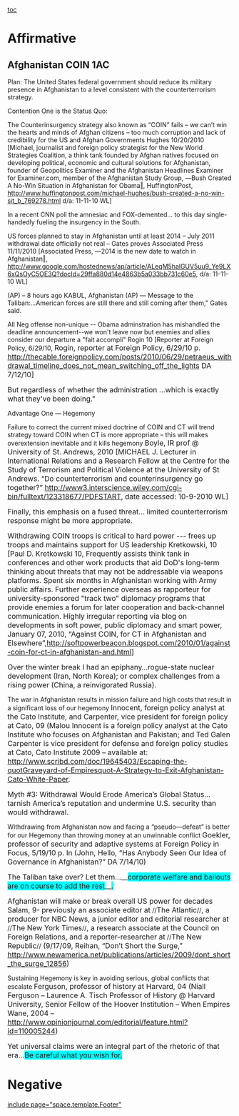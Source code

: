 [[toc]]
=Affirmative= 
==Afghanistan COIN 1AC== 

Plan: The United States federal government should reduce its military presence in Afghanistan to a level consistent with the counterterrorism strategy. 

Contention One is the Status Quo:

The Counterinsurgency strategy also known as “COIN” fails – we can’t win the hearts and minds of Afghan citizens – too much corruption and lack of credibility for the US and Afghan Governments
Hughes 10/20/2010 [Michael, journalist and foreign policy strategist for the New World Strategies Coalition, a think tank founded by Afghan natives focused on developing political, economic and cultural solutions for Afghanistan, founder of Geopolitics Examiner and the Afghanistan Headlines Examiner for Examiner.com, member of the Afghanistan Study Group, ―Bush Created A No-Win Situation in Afghanistan for Obama‖, HuffingtonPost, http://www.huffingtonpost.com/michael-hughes/bush-created-a-no-win-sit_b_769278.html d/a: 11-11-10 WL]

In a recent CNN poll the amnesiac and FOX-demented... to this day single-handedly fueling the insurgency in the South.

US forces planned to stay in Afghanistan until at least 2014 – July 2011 withdrawal date officially not real – Gates proves
Associated Press 11/11/2010 [Associated Press, ―2014 is the new date to watch in Afghanistan‖, http://www.google.com/hostednews/ap/article/ALeqM5halGUV5uu9_Ye9LX6xQsOyC5OE3Q?docId=29ffa880d14e4863b5a033bb731c60e5, d/a: 11-11-10 WL]

(AP) – 8 hours ago KABUL, Afghanistan (AP) — Message to the Taliban:...American forces are still there and still coming after them," Gates said.

All Neg offense non-unique -- Obama adminstration has mishandled the deadline announcement--we won't leave now but enemies and allies consider our departure a "fait accompli"
Rogin 10 [Reporter at Foreign Policy, 6/29/10,
<span style="font-size: 12pt;">Rogin, reporter at Foreign Policy, 6/29/10 p. [[http://thecable.foreignpolicy.com/posts/2010/06/29/petraeus_withdrawal_timeline_does_not_mean_switching_off_the_lights]] DA 7/12/10] </span>

<span style="font-size: 12pt;">But regardless of whether the administration …which is exactly what they've been doing." </span>



Advantage One — Hegemony

<span style="font-weight: normal;">Failure to correct the current mixed doctrine of COIN and CT will trend strategy toward COIN when CT is more appropriate – this will makes overextension inevitable and it kills hegemony </span>
<span class="tagChar"><span style="font-size: 12pt; font-weight: normal;">Boyle</span></span><span style="font-size: 12pt;">, IR prof @ University of St. Andrews, <span class="tagChar"><span style="font-weight: normal;">2010</span></span> [MICHAEL J. Lecturer in International Relations and a Research Fellow at the Centre for the Study of Terrorism and Political Violence at the University of St Andrews. “Do counterterrorism and counterinsurgency go together?” </span>
<span style="color: black; font-size: 12pt;">http://www3.interscience.wiley.com/cgi-bin/fulltext/123318677/PDFSTART</span><span style="font-size: 12pt;">, date accessed: 10-9-2010 WL] </span>

<span style="font-size: 12pt;">Finally, this emphasis on a fused threat… limited counterterrorism response might be more appropriate. </span>

<span class="tagChar"><span style="font-size: 12pt; font-weight: normal;">Withdrawing COIN troops is critical to hard power --- frees up troops and maintains support for US leadership</span></span>
<span class="cite"><span style="font-size: 12pt; font-weight: normal;">Kretkowski, 10</span></span> <span style="font-size: 12pt;">[Paul D. Kretkowski 10, Frequently assists think tank in conferences and other work products that aid DoD's long-term thinking about threats that may not be addressable via weapons platforms. Spent six months in Afghanistan working with Army public affairs. Further experience overseas as rapporteur for university-sponsored "track two" diplomacy programs that provide enemies a forum for later cooperation and back-channel communication. Highly irregular reporting via blog on developments in soft power, public diplomacy and smart power, January 07, 2010, “Against COIN, for CT in Afghanistan and Elsewhere”,<span style="color: black;">http://softpowerbeacon.blogspot.com/2010/01/against-coin-for-ct-in-afghanistan-and.html</span>] </span>

<span style="font-size: 12pt;">Over the winter break I had an epiphany…rogue-state nuclear development (Iran, North Korea); or complex challenges from a rising power (China, a reinvigorated Russia). </span>


<span class="cite"><span style="font-weight: normal;">The war in Afghanistan results in mission failure and high costs that result in a significant loss of our hegemony </span></span>
<span class="cite"><span style="font-size: 12pt; font-weight: normal;">Innocent</span></span><span style="font-size: 12pt;">, foreign policy analyst at the Cato Institute, <span class="cite"><span style="font-weight: normal;">and Carpenter</span></span>, vice president for foreign policy at Cato,<span class="cite"><span style="font-weight: normal;"> 09 </span></span>(Malou Innocent is a foreign policy analyst at the Cato Institute who focuses on Afghanistan and Pakistan; and Ted Galen Carpenter is vice president for defense and foreign policy studies at Cato, Cato Institute 2009 – available at: http://www.scribd.com/doc/19645403/Escaping-the-quotGraveyard-of-Empiresquot-A-Strategy-to-Exit-Afghanistan-Cato-White-Paper. </span>

<span style="font-size: 12pt;">Myth #3: Withdrawal Would Erode America’s Global Status… tarnish America’s reputation and undermine U.S. security than would withdrawal. </span>

<span style="font-weight: normal;">Withdrawing from Afghanistan now and facing a “pseudo—defeat” is better for our Hegemony than throwing money at an unwinnable conflict </span>
<span style="font-size: 12pt;">Goekler, professor of security and adaptive systems at Foreign Policy in Focus, 5/19/10 p. ln </span>
<span style="font-size: 12pt;">(John, Hello, “Has Anybody Seen Our Idea of Governance in Afghanistan?” DA 7/14/10) </span>

<span style="font-size: 12pt;">The Taliban take over? Let them…__<span style="background: aqua none repeat scroll 0% 0%;">corporate welfare and bailouts are on course to add the rest</span>__<span style="background: aqua none repeat scroll 0% 0%;">.</span></span>

<span style="font-size: 12pt;">Afghanistan will make or break overall US power for decades </span>
<span style="font-size: 12pt;">Salam, 9-</span> <span style="font-size: 12pt;">previously an associate editor at</span> //<span style="font-size: 12pt;">The Atlantic</span>//<span style="font-size: 12pt;">, a producer for NBC News, a junior editor and editorial researcher at</span> //<span style="font-size: 12pt;">The New York Times</span>//<span style="font-size: 12pt;">, a research associate at the Council on Foreign Relations, and a reporter-researcher at</span> //<span style="font-size: 12pt;">The New Republic</span>//<span style="font-size: 12pt;"> (9/17/09, Reihan, “Don’t Short the Surge,” </span><span style="color: black; font-size: 12pt;">http://www.newamerica.net/publications/articles/2009/dont_short_the_surge_12856</span><span style="font-size: 12pt;">) </span>


<span style="font-weight: normal;">Sustaining Hegemony is key in avoiding serious, global conflicts that escalate </span>
<span class="cite"><span style="font-size: 12pt; font-weight: normal;">Ferguson,</span></span><span style="font-size: 12pt;"> <span class="cite"><span style="font-weight: normal;">professor of history at Harvard, 04 </span></span>(Niall Ferguson – Laurence A. Tisch Professor of History @ Harvard University, Senior Fellow of the Hoover Institution – When Empires Wane, 2004 – <span style="color: black;">http://www.opinionjournal.com/editorial/feature.html?id=110005244</span>) </span>

<span style="font-size: 12pt;">Yet universal claims were an integral part of the rhetoric of that era…<span class="underline"><span style="background: aqua none repeat scroll 0% 0%; font-weight: normal;">Be careful what you wish for</span></span><span style="background: aqua none repeat scroll 0% 0%;">.</span> </span>



=Negative= 

[[include page="space.template.Footer"]]